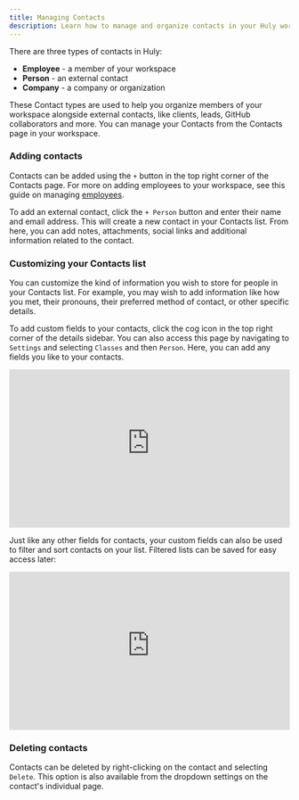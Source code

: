 ```yaml
---
title: Managing Contacts
description: Learn how to manage and organize contacts in your Huly workspace.
---
```



<YouTube id='xCtiptham4o' posterQuality='max' />

There are three types of contacts in Huly:
* **Employee** - a member of your workspace
* **Person** - an external contact
* **Company** - a company or organization

These Contact types are used to help you organize members of your workspace alongside external contacts, like clients, leads, GitHub collaborators and more. You can manage your Contacts from the Contacts page in your workspace.

### Adding contacts

Contacts can be added using the `+` button in the top right corner of the Contacts page. For more on adding employees to your workspace, see this guide on managing [employees](../employees).

To add an external contact, click the `+ Person` button and enter their name and email address. This will create a new contact in your Contacts list. From here, you can add notes, attachments, social links and additional information related to the contact.

### Customizing your Contacts list

You can customize the kind of information you wish to store for people in your Contacts list. For example, you may wish to add information like how you met, their pronouns, their preferred method of contact, or other specific details. 

To add custom fields to your contacts, click the cog icon in the top right corner of the details sidebar. You can also access this page by navigating to `Settings` and selecting `Classes` and then `Person`. Here, you can add any fields you like to your contacts.

<div style="position: relative; padding-top: 56.25%;">
  <iframe
    src="https://customer-davn16od7sue0s1k.cloudflarestream.com/62f9e0d89b1f591051f37175fb6fd41f/iframe?poster=https%3A%2F%2Fcustomer-davn16od7sue0s1k.cloudflarestream.com%2F62f9e0d89b1f591051f37175fb6fd41f%2Fthumbnails%2Fthumbnail.jpg%3Ftime%3D%26height%3D600"
    loading="lazy"
    style="border: none; position: absolute; top: 0; left: 0; height: 100%; width: 100%;"
    allow="accelerometer; gyroscope; autoplay; encrypted-media; picture-in-picture;"
    allowfullscreen="true"
  ></iframe>
</div>

Just like any other fields for contacts, your custom fields can also be used to filter and sort contacts on your list. Filtered lists can be saved for easy access later:

<div style="position: relative; padding-top: 56.25%;">
  <iframe
    src="https://customer-davn16od7sue0s1k.cloudflarestream.com/4559905e29aae3cc4c333fed020434a6/iframe?poster=https%3A%2F%2Fcustomer-davn16od7sue0s1k.cloudflarestream.com%2F4559905e29aae3cc4c333fed020434a6%2Fthumbnails%2Fthumbnail.jpg%3Ftime%3D%26height%3D600"
    loading="lazy"
    style="border: none; position: absolute; top: 0; left: 0; height: 100%; width: 100%;"
    allow="accelerometer; gyroscope; autoplay; encrypted-media; picture-in-picture;"
    allowfullscreen="true"
  ></iframe>
</div>

### Deleting contacts

Contacts can be deleted by right-clicking on the contact and selecting `Delete`. This option is also available from the dropdown settings on the contact's individual page.